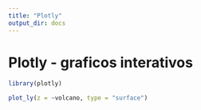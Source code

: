 ```yaml
---
title: "Plotly"
output_dir: docs
---
```


# Plotly - graficos interativos

```r
library(plotly)

plot_ly(z = ~volcano, type = "surface")
```